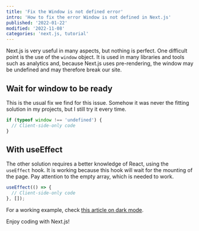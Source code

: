 ```yaml
---
title: 'Fix the Window is not defined error'
intro: 'How to fix the error Window is not defined in Next.js'
published: '2022-01-22'
modified: '2022-11-08'
categories: 'next.js, tutorial'
---
```



Next.js is very useful in many aspects, but nothing is perfect. One difficult point is the use of the `window` object. It is used in many libraries and tools such as analytics and, because Next.js uses pre-rendering, the window may be undefined and may therefore break our site.

## Wait for window to be ready

This is the usual fix we find for this issue. Somehow it was never the fitting solution in my projects, but I still try it every time.

```js
if (typeof window !== 'undefined') {
  // Client-side-only code
}
```

## With useEffect

The other solution requires a better knowledge of React, using the `useEffect` hook. It is working because this hook will wait for the mounting of the page. Pay attention to the empty array, which is needed to work.

```js
useEffect(() => {
  // Client-side-only code
}, []);
```

For a working example, check [this article on dark mode](/blog/nextjs-dark-mode).

Enjoy coding with Next.js!

